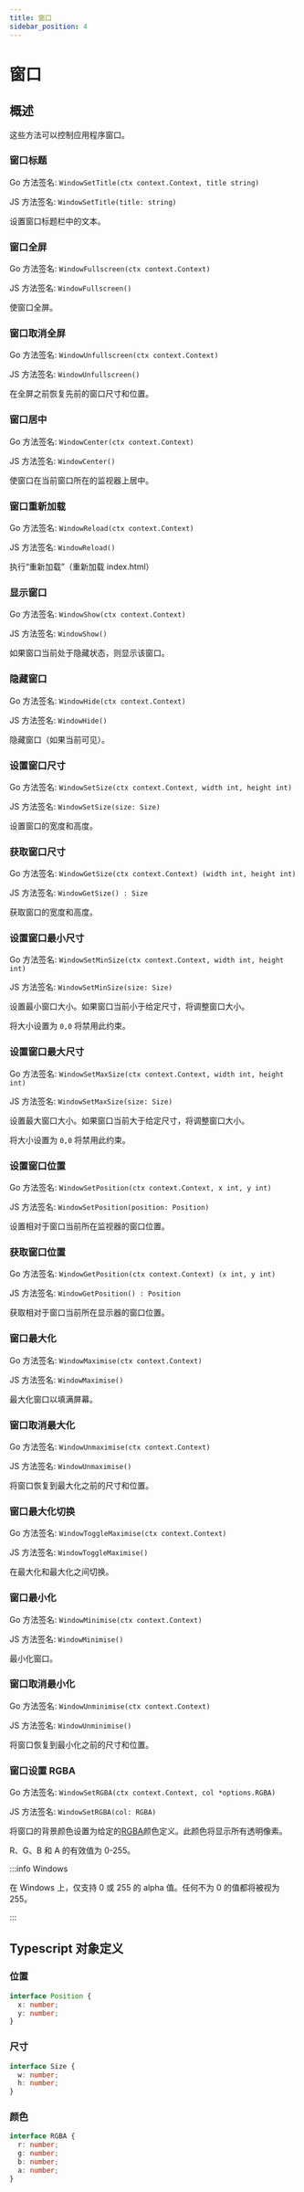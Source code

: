```yaml
---
title: 窗口
sidebar_position: 4
---
```


# 窗口

## 概述

这些方法可以控制应用程序窗口。

### 窗口标题

Go 方法签名: `WindowSetTitle(ctx context.Context, title string)`

JS 方法签名: `WindowSetTitle(title: string)`

设置窗口标题栏中的文本。

### 窗口全屏

Go 方法签名: `WindowFullscreen(ctx context.Context)`

JS 方法签名: `WindowFullscreen()`

使窗口全屏。

### 窗口取消全屏

Go 方法签名: `WindowUnfullscreen(ctx context.Context)`

JS 方法签名: `WindowUnfullscreen()`

在全屏之前恢复先前的窗口尺寸和位置。

### 窗口居中

Go 方法签名: `WindowCenter(ctx context.Context)`

JS 方法签名: `WindowCenter()`

使窗口在当前窗口所在的监视器上居中。

### 窗口重新加载

Go 方法签名: `WindowReload(ctx context.Context)`

JS 方法签名: `WindowReload()`

执行“重新加载”（重新加载 index.html）

### 显示窗口

Go 方法签名: `WindowShow(ctx context.Context)`

JS 方法签名: `WindowShow()`

如果窗口当前处于隐藏状态，则显示该窗口。

### 隐藏窗口

Go 方法签名: `WindowHide(ctx context.Context)`

JS 方法签名: `WindowHide()`

隐藏窗口（如果当前可见）。

### 设置窗口尺寸

Go 方法签名: `WindowSetSize(ctx context.Context, width int, height int)`

JS 方法签名: `WindowSetSize(size: Size)`

设置窗口的宽度和高度。

### 获取窗口尺寸

Go 方法签名: `WindowGetSize(ctx context.Context) (width int, height int)`

JS 方法签名: `WindowGetSize() : Size`

获取窗口的宽度和高度。

### 设置窗口最小尺寸

Go 方法签名: `WindowSetMinSize(ctx context.Context, width int, height int)`

JS 方法签名: `WindowSetMinSize(size: Size)`

设置最小窗口大小。如果窗口当前小于给定尺寸，将调整窗口大小。

将大小设置为 `0,0` 将禁用此约束。

### 设置窗口最大尺寸

Go 方法签名: `WindowSetMaxSize(ctx context.Context, width int, height int)`

JS 方法签名: `WindowSetMaxSize(size: Size)`

设置最大窗口大小。如果窗口当前大于给定尺寸，将调整窗口大小。

将大小设置为 `0,0` 将禁用此约束。

### 设置窗口位置

Go 方法签名: `WindowSetPosition(ctx context.Context, x int, y int)`

JS 方法签名: `WindowSetPosition(position: Position)`

设置相对于窗口当前所在监视器的窗口位置。

### 获取窗口位置

Go 方法签名: `WindowGetPosition(ctx context.Context) (x int, y int)`

JS 方法签名: `WindowGetPosition() : Position`

获取相对于窗口当前所在显示器的窗口位置。

### 窗口最大化

Go 方法签名: `WindowMaximise(ctx context.Context)`

JS 方法签名: `WindowMaximise()`

最大化窗口以填满屏幕。

### 窗口取消最大化

Go 方法签名: `WindowUnmaximise(ctx context.Context)`

JS 方法签名: `WindowUnmaximise()`

将窗口恢复到最大化之前的尺寸和位置。

### 窗口最大化切换

Go 方法签名: `WindowToggleMaximise(ctx context.Context)`

JS 方法签名: `WindowToggleMaximise()`

在最大化和最大化之间切换。

### 窗口最小化

Go 方法签名: `WindowMinimise(ctx context.Context)`

JS 方法签名: `WindowMinimise()`

最小化窗口。

### 窗口取消最小化

Go 方法签名: `WindowUnminimise(ctx context.Context)`

JS 方法签名: `WindowUnminimise()`

将窗口恢复到最小化之前的尺寸和位置。

### 窗口设置 RGBA

Go 方法签名: `WindowSetRGBA(ctx context.Context, col *options.RGBA)`

JS 方法签名: `WindowSetRGBA(col: RGBA)`

将窗口的背景颜色设置为给定的[RGBA](window#颜色)颜色定义。此颜色将显示所有透明像素。

R、G、B 和 A 的有效值为 0-255。

:::info Windows

在 Windows 上，仅支持 0 或 255 的 alpha 值。任何不为 0 的值都将被视为 255。

:::

## Typescript 对象定义

### 位置

```ts
interface Position {
  x: number;
  y: number;
}
```

### 尺寸

```ts
interface Size {
  w: number;
  h: number;
}
```

### 颜色

```ts
interface RGBA {
  r: number;
  g: number;
  b: number;
  a: number;
}
```
